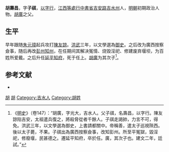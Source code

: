 '''胡壽昌'''，字'''子祺'''，[[以字行|以字行]]，[[江西等處行中書省|江西等處行中書省]][[吉安路|吉安路]][[吉水州|吉水州]]人，[[明朝|明朝]]初期政治人物。[[胡廣_(明朝)|胡廣]]之父。

==生平==

早年跟随[[朱元璋|朱元璋]]起兵攻打[[陳友諒|陳友諒]]。[[洪武|洪武]]三年，以文學選為[[御史|御史]]。之后改为廣西按察僉事，随后再改[[彭州|彭州]][[知州|知州]]，在任期间其解决冤情、烧毁淫祀、修建废弃堰坝，为百姓所爱戴。之后升任[[延平府|延平]][[知府|知府]]，死于任上。[[胡廣_(明朝)|胡廣]]为其次子<ref>《[[明史|明史]]》（卷147）：“胡廣，字光大，吉水人。父子祺，名壽昌，以字行。陳友諒陷吉安，太祖遣兵復之，將殺脅從者千餘人。子祺走謁帥，力言不可，得免。洪武三年，以文學選為御史，上書請都關中。帝稱善，遣太子巡視陝西。後以太子薨，不果。子祺出為廣西按察僉事，改知彭州。所至平冤獄，毀淫祀，修廢堰，民甚德之。遷延平知府，卒於任。廣，其次子也。建文二年，廷試。”</ref>。

==参考文献==
{{wikisource|明史/卷147}}
<div class="references-small">
<references />
</div>
* {{cite book|author=编纂委员会  |title=《福建省情资料库》 |year=2001年 |publisher=福建省地方志编纂委员会 |location=福建 |isbn=}}

{{start box}}
{{succession box|[[唐铎|唐铎]]|[[李显|李显]]|[[延平府|延平府]][[知府|知府]]|洪武年间(1368～1398年)－洪武年间}}
{{end box}}

{{明朝人物小作品}}

[[Category:明朝监察御史|胡]]
[[Category:明朝延平府知府|胡]]
[[Category:吉水人|Category:吉水人]]
[[Category:胡姓|Category:胡姓]]